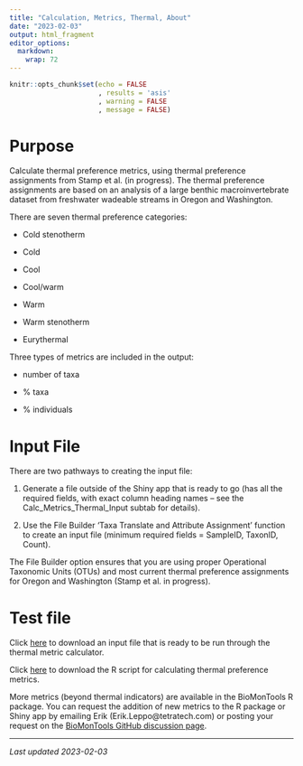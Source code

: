 ```yaml
---
title: "Calculation, Metrics, Thermal, About"
date: "2023-02-03"
output: html_fragment
editor_options: 
  markdown: 
    wrap: 72
---
```


```r
knitr::opts_chunk$set(echo = FALSE
                      , results = 'asis'
                      , warning = FALSE
                      , message = FALSE)
```
# Purpose
Calculate thermal preference metrics, using thermal preference assignments from
Stamp et al. (in progress).  The thermal preference assignments are based on an 
analysis of  a large benthic macroinvertebrate dataset from freshwater wadeable 
streams in Oregon and Washington.

There are seven thermal preference categories:

*	Cold stenotherm

*	Cold

*	Cool

*	Cool/warm

*	Warm

*	Warm stenotherm

*	Eurythermal

Three types of metrics are included in the output: 

* number of taxa

* % taxa 

* % individuals

# Input File
There are two pathways to creating the input file:

1.	Generate a file outside of the Shiny app that is ready to go (has all the 
required fields, with exact column heading names – see the 
Calc_Metrics_Thermal_Input subtab for details).

2.	Use the File Builder ‘Taxa Translate and Attribute Assignment’ function to 
create an input file (minimum required fields = SampleID, TaxonID, Count).

The File Builder option ensures that you are using proper Operational Taxonomic
Units (OTUs) and most current thermal preference assignments for Oregon and 
Washington (Stamp et al. in progress).

# Test file
Click [here](links\Test1_ThermPrefMetric_input.csv) to download an input file that is 
ready to be run through the thermal metric calculator.

Click [here](links\BMT_MetricCalc_ThermalIndicator.R) to download the R script 
for calculating thermal preference metrics.

More metrics (beyond thermal indicators) are available in the BioMonTools R 
package. You can request the addition of new metrics to the R package or Shiny 
app by emailing Erik (Erik.Leppo@tetratech.com) or posting your request on the
<a href="https://github.com/leppott/BioMonTools/discussions" target="_blank">BioMonTools GitHub discussion page</a>.


---

*Last updated 2023-02-03*
